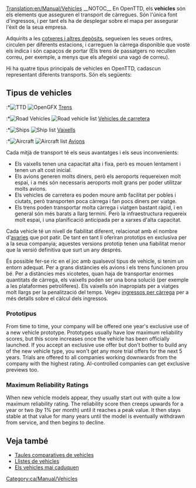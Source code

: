 [[Translation:en/Manual/Vehicles]]
{{ca/Traducció|en/Manual/Vehicles|70}}
{{ca/Manual/Taula de contingut}}
__NOTOC__
En OpenTTD, els '''vehicles''' són els elements que asseguren el transport de càrregues.
Són l'única font d'ingressos, i per tant els ha de desplegar sobre el mapa per assegurar l'èxit de la seua empresa.

Adquirits a les [[ca/Manual/Cotxeres i depòsits|cotxeres i altres depòsits]], segueixen les seues ordres, circulen per diferents estacions, i carreguen la càrrega disponible que vostè els indica i són capaços de portar (Els trens de passatgers no recullen correu, per exemple, a menys que els afegeixi una vagó de correu).

Hi ha quatre tipus principals de vehicles en OpenTTD, cadascun representant diferents transports. Són els següents:

== Tipus de vehicles ==
:*[[File:en/Manual/Manual html m16a497ce.png|TTD]] [[File:en/Manual/Train Information button.png|OpenGFX]] [[ca/Manual/Trens|Trens]]
:*[[File:en/Manual/Manual html m3518e48c.png|Road Vehicles]] [[File:en/Manual/Road Vehicle Information button.png|Road vehicle list]] [[ca/Vehicles de carretera|Vehicles de carretera]]
:*[[File:en/Manual/Manual html 53123a33.png|Ships]] [[File:en/Manual/Ship Information button.png|Ship list]] [[ca/Vaixells|Vaixells]]
:*[[File:en/Manual/Manual html 442702e6.png|Aircraft]] [[File:en/Manual/Aircraft Information button.png|Aircraft list]] [[ca/Avions|Avions]]

Cada mitjà de transport té els seus avantatges i els seus inconvenients:
*Els vaixells tenen una capacitat alta i fixa, però es mouen lentament i tenen un alt cost inicial.
*Els avions generen molts diners, però els aeroports requereixen molt espai, i a més són necessaris aeroports molt grans per poder utilitzar molts avions.
*Els vehicles de carretera es poden moure amb facilitat per pobles i ciutats, però transporten poca càrrega i fan pocs diners per viatge.
*Els trens poden transportar molta càrrega i viatgen bastant ràpid, i en general són més barats a llarg termini. Però la infraestructura requereix molt espai, i una planificació anticipada per a xarxes d'alta capacitat.

Cada vehicle té un nivell de fiabilitat diferent, relacionat amb el nombre d'[[ca/Avaries|avaries]] que pot patir. De tant en tant li oferiran prototips en exclusiva per a la seua companyia; aquestes versions prototip tenen una fiabilitat menor que la versió definitiva que surt un any després.

És possible fer-se ric en el joc amb qualsevol tipus de vehicle, si tenim un entorn adequat. Per a grans distàncies els avions i els trens funcionen prou bé. Per a distàncies més xicotetes, quan haja de transportar enormes quantitats de càrrega, els vaixells poden ser una bona solució (per exemple a les plataformes petrolíferes). Els vaixells són inapropiats per a viatges molt llargs per la penalització del temps. Vegeu [[ca/Ingressos per càrrega|ingressos per càrrega]] per a més detalls sobre el càlcul dels ingressos.

=== Prototipus ===
{{ca/Pendent de traducció}}

From time to time, your company will be offered one year's exclusive use of a new vehicle prototype. Prototypes usually have low maximum reliability scores, but this score increases once the vehicle has been officially launched. If you accept an exclusive use offer but don't bother to build any of the new vehicle type, you won't get any more trial offers for the next 5 years. Trials are offered to all companies working downwards from the company with the highest rating. AI-controlled companies can get exclusive previews too.

=== Maximum Reliability Ratings ===

When new vehicle models appear, they usually start out with quite a low maximum reliability rating. The reliability score then creeps upwards for a year or two (by 1% per month) until it reaches a peak value. It then stays stable at that value for many years until the model is eventually withdrawn from service, and then begins to decline.

==Veja també==
*[[ca/Taules comparatives de vehicles|Taules comparatives de vehicles]]
*[[ca/Llistes de vehicles|Llistes de vehicles]]
*[[ca/Els vehicles mai caduquen|Els vehicles mai caduquen]]

[[Category:ca/Manual/Vehicles]]